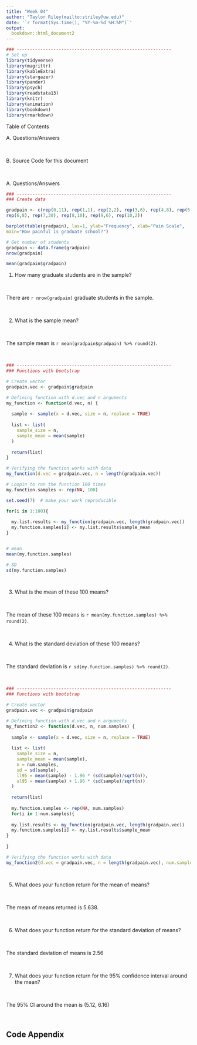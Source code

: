 ```yaml
---
title: "Week 04"
author: "Taylor Riley(mailto:striley@uw.edu)"
date: '`r format(Sys.time(), "%Y-%m-%d %H:%M")`'
output:
  bookdown::html_document2
---
```



```r
### -----------------------------------------------------------
# Set up
library(tidyverse)
library(magrittr)
library(kableExtra)
library(stargazer)
library(pander)
library(psych)
library(readstata13)
library(knitr)
library(animation)
library(bookdown)
library(rmarkdown)


```

Table of Contents 

A. Questions/Answers 
<p>&nbsp;</p>
B. Source Code for this document


<p>&nbsp;</p>

A. Questions/Answers 




```r
### -----------------------------------------------------------
### Create data

gradpain <- c(rep(0,11), rep(1,1), rep(2,2), rep(3,6), rep(4,8), rep(5,10),
rep(6,8), rep(7,30), rep(8,10), rep(9,6), rep(10,2))

barplot(table(gradpain), las=1, ylab="Frequency", xlab="Pain Scale",
main="How painful is graduate school?")

# Get number of students 
gradpain <- data.frame(gradpain)
nrow(gradpain)

mean(gradpain$gradpain)


```

1. How many graduate students are in the sample?
<p>&nbsp;</p>

There are `r nrow(gradpain)` graduate students in the sample.

<p>&nbsp;</p>

2. What is the sample mean?
<p>&nbsp;</p>

The sample mean is `r mean(gradpain$gradpain) %>% round(2)`.

<p>&nbsp;</p>

```r
### -----------------------------------------------------------
### Functions with bootstrap

# Create vector
gradpain.vec <- gradpain$gradpain

# Defining function with d.vec and n arguments
my_function <- function(d.vec, n) {
  
  sample <- sample(x = d.vec, size = n, replace = TRUE) 
  
  list <- list(
    sample_size = n,
    sample_mean = mean(sample)
  )
  
  return(list)
}

# Verifying the function works with data
my_function(d.vec = gradpain.vec, n = length(gradpain.vec))

# Loopin to run the function 100 times
my.function.samples <- rep(NA, 100)

set.seed(7)  # make your work reproducible

for(i in 1:100){
  
  my.list.results <- my_function(gradpain.vec, length(gradpain.vec))
  my.function.samples[i] <- my.list.results$sample_mean
}


# mean
mean(my.function.samples)

# SD
sd(my.function.samples)

 
```

3. What is the mean of these 100 means?
<p>&nbsp;</p>

The mean of these 100 means is `r mean(my.function.samples) %>% round(2)`. 

<p>&nbsp;</p>

4. What is the standard deviation of these 100 means?
<p>&nbsp;</p>

The standard deviation is `r sd(my.function.samples) %>% round(2)`.

<p>&nbsp;</p>


```r
### -----------------------------------------------------------
### Functions with bootstrap

# Create vector
gradpain.vec <- gradpain$gradpain

# Defining function with d.vec and n arguments
my_function2 <- function(d.vec, n, num.samples) {
  
  sample <- sample(x = d.vec, size = n, replace = TRUE) 
  
  list <- list(
    sample_size = n,
    sample_mean = mean(sample),
    n = num.samples,
    sd = sd(sample),
    ll95 = mean(sample) - 1.96 * (sd(sample)/sqrt(n)),
    ul95 = mean(sample) + 1.96 * (sd(sample)/sqrt(n))
  )
  
  return(list)
  
  my.function.samples <- rep(NA, num.samples)
  for(i in 1:num.samples){
  
  my.list.results <- my_function(gradpain.vec, length(gradpain.vec))
  my.function.samples[i] <- my.list.results$sample_mean
}
  
}

# Verifying the function works with data
my_function2(d.vec = gradpain.vec, n = length(gradpain.vec), num.samples = 100)

 
```

5. What does your function return for the mean of means?
<p>&nbsp;</p>

The mean of means returned is 5.638.
<p>&nbsp;</p>

6. What does your function return for the standard deviation of means?
<p>&nbsp;</p>

The standard deviation of means is 2.56
<p>&nbsp;</p>


7. What does your function return for the 95% confidence interval around the mean?
<p>&nbsp;</p>

The 95% CI around the mean is (5.12, 6.16)
<p>&nbsp;</p>



## Code Appendix

```r
```

